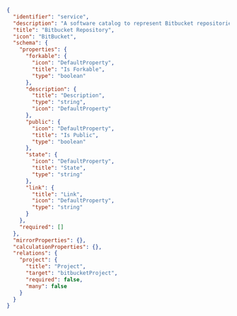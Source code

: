 ```json showLineNumbers
{
  "identifier": "service",
  "description": "A software catalog to represent Bitbucket repositories",
  "title": "Bitbucket Repository",
  "icon": "BitBucket",
  "schema": {
    "properties": {
      "forkable": {
        "icon": "DefaultProperty",
        "title": "Is Forkable",
        "type": "boolean"
      },
      "description": {
        "title": "Description",
        "type": "string",
        "icon": "DefaultProperty"
      },
      "public": {
        "icon": "DefaultProperty",
        "title": "Is Public",
        "type": "boolean"
      },
      "state": {
        "icon": "DefaultProperty",
        "title": "State",
        "type": "string"
      },
      "link": {
        "title": "Link",
        "icon": "DefaultProperty",
        "type": "string"
      }
    },
    "required": []
  },
  "mirrorProperties": {},
  "calculationProperties": {},
  "relations": {
    "project": {
      "title": "Project",
      "target": "bitbucketProject",
      "required": false,
      "many": false
    }
  }
}
```

